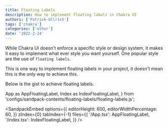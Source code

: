 ```yaml
---
title: Floating Labels
description: How to implement floating labels in Chakra UI
authors: ['Patrick-Ullrich']
tags: ['chakra']
categories: ['other']
date: '2022-2-24'
---
```


While Chakra UI doesn't enforce a specific style or design system, it makes it
easy to implement what ever style you want yourself. One popular style are the
use of `floating labels`.

This is one way to implement floating labels in your project, it doesn't mean
this is the only way to achieve this.

Below is the gist to achieve floating labels.

  App as AppFloatingLabel,
  Index as IndexFloatingLabel,
} from 'configs/sandpack-contents/floating-labels/floating-labels.js';

<SandpackEmbed
  options={{
    editorHeight: 600,
    editorWidthPercentage: 60,
  }}
  zIndex={0}
  tabIndex={-1}
  files={{
    '/App.tsx': AppFloatingLabel,
    '/index.tsx': IndexFloatingLabel,
  }}
/>
